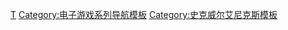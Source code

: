 {{Navbox
| name = 女神側身像系列
| title = -{zh-cn:北欧女神; zh-hk:女神側身像; zh-tw:女神戰記;}-系列
| state = {{{state|}}}
| listclass = hlist

| list1 =
* [[女神側身像|-{zh-cn:北欧女神; zh-hk:女神側身像; zh-tw:女神戰記;}-]]
* [[北欧女神2 希尔梅莉亚|2 希爾梅莉亞]]
* [[北欧女神 负罪者|負罪者]]

}}<noinclude>
{{collapsible option}}

{{DEFAULTSORT:Valkyrie Profile}}
[[Category:女神側身像系列|Τ]]
[[Category:电子游戏系列导航模板]]
[[Category:史克威尔艾尼克斯模板]]
</noinclude>